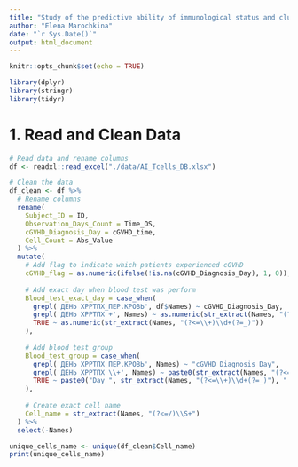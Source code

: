 ```yaml
---
title: "Study of the predictive ability of immunological status and clustering features on the development of chronic graft-versus-host disease after allogeneic hematopoietic stem cell transplantation."
author: "Elena Marochkina"
date: "`r Sys.Date()`"
output: html_document
---
```


```r
knitr::opts_chunk$set(echo = TRUE)
```

```r
library(dplyr)
library(stringr)
library(tidyr)
```

# 1. Read and Clean Data

``` r
# Read data and rename columns
df <- readxl::read_excel("./data/AI_Tcells_DB.xlsx") 

# Clean the data 
df_clean <- df %>%
  # Rename columns
  rename(
    Subject_ID = ID,
    Observation_Days_Count = Time_OS,
    cGVHD_Diagnosis_Day = cGVHD_time,
    Cell_Count = Abs_Value
  ) %>%
  mutate(
    # Add flag to indicate which patients experienced cGVHD
    cGVHD_flag = as.numeric(ifelse(!is.na(cGVHD_Diagnosis_Day), 1, 0)),
    
    # Add exact day when blood test was perform 
    Blood_test_exact_day = case_when(
      grepl('ДЕНЬ ХРРТПХ_ПЕР.КРОВЬ', df$Names) ~ cGVHD_Diagnosis_Day,
      grepl('ДЕНЬ ХРРТПХ +', Names) ~ as.numeric(str_extract(Names, "(?<=\\+)\\d+(?=_)")) + cGVHD_Diagnosis_Day,
      TRUE ~ as.numeric(str_extract(Names, "(?<=\\+)\\d+(?=_)"))
    ), 
    
    # Add blood test group 
    Blood_test_group = case_when(
      grepl('ДЕНЬ ХРРТПХ_ПЕР.КРОВЬ', Names) ~ "cGVHD Diagnosis Day",
      grepl('ДЕНЬ ХРРТПХ \\+', Names) ~ paste0(str_extract(Names, "(?<=\\+)\\d+(?=_)"), " day"),
      TRUE ~ paste0("Day ", str_extract(Names, "(?<=\\+)\\d+(?=_)"), " After cGVHD")
    ),
    
    # Create exact cell name
    Cell_name = str_extract(Names, "(?<=/)\\S+")
  ) %>%
  select(-Names)

unique_cells_name <- unique(df_clean$Cell_name)
print(unique_cells_name)
```